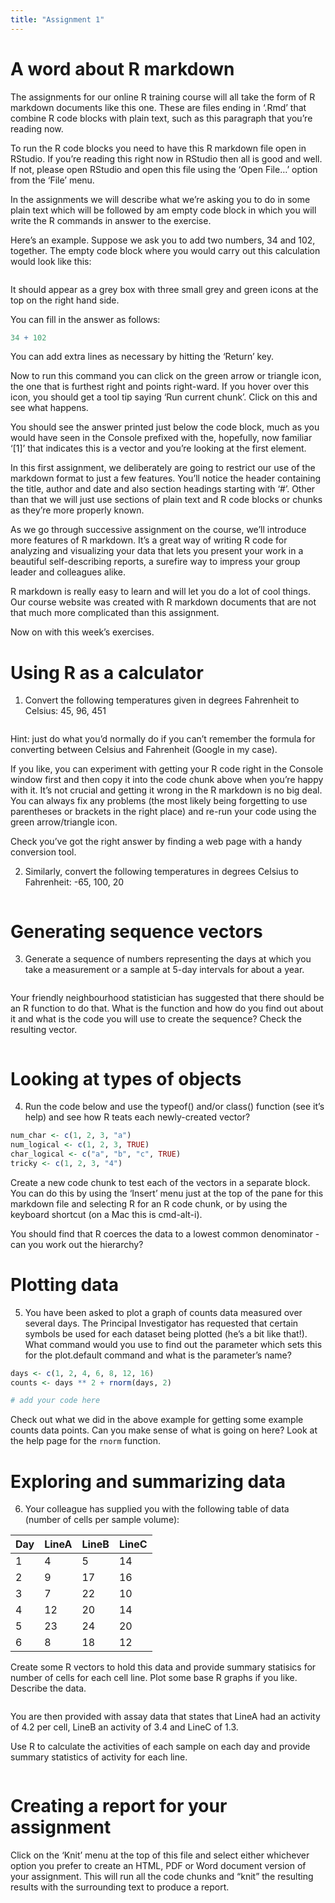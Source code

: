 ```yaml
---
title: "Assignment 1"
---
```


# A word about R markdown

The assignments for our online R training course will all take the form of R
markdown documents like this one. These are files ending in '.Rmd' that combine
R code blocks with plain text, such as this paragraph that you're reading now.

To run the R code blocks you need to have this R markdown file open in RStudio.
If you're reading this right now in RStudio then all is good and well. If not,
please open RStudio and open this file using the 'Open File...' option from the
'File' menu.

In the assignments we will describe what we're asking you to do in some plain
text which will be followed by am empty code block in which you will write the
R commands in answer to the exercise.

Here's an example. Suppose we ask you to add two numbers, 34 and 102, together.
The empty code block where you would carry out this calculation would look like
this:

```r

```

It should appear as a grey box with three small grey and green icons at the top
on the right hand side.

You can fill in the answer as follows:

```r
34 + 102
```

You can add extra lines as necessary by hitting the 'Return' key.

Now to run this command you can click on the green arrow or triangle icon, the
one that is furthest right and points right-ward. If you hover over this icon,
you should get a tool tip saying 'Run current chunk'. Click on this and see what
happens.

You should see the answer printed just below the code block, much as you would
have seen in the Console prefixed with the, hopefully, now familiar '[1]' that
indicates this is a vector and you're looking at the first element.

In this first assignment, we deliberately are going to restrict our use of the
markdown format to just a few features. You'll notice the header containing the
title, author and date and also section headings starting with '#'. Other than
that we will just use sections of plain text and R code blocks or chunks as
they're more properly known.

As we go through successive assignment on the course, we'll introduce more
features of R markdown. It's a great way of writing R code for analyzing and
visualizing your data that lets you present your work in a beautiful
self-describing reports, a surefire way to impress your group leader and
colleagues alike.

R markdown is really easy to learn and will let you do a lot of cool things.
Our course website was created with R markdown documents that are not that
much more complicated than this assignment.

Now on with this week's exercises.

# Using R as a calculator

1. Convert the following temperatures given in degrees Fahrenheit to Celsius:
45, 96, 451

```r

```

Hint: just do what you'd normally do if you can't remember the formula for
converting between Celsius and Fahrenheit (Google in my case).

If you like, you can experiment with getting your R code right in the Console
window first and then copy it into the code chunk above when you're happy with
it. It's not crucial and getting it wrong in the R markdown is no big deal.
You can always fix any problems (the most likely being forgetting to use
parentheses or brackets in the right place) and re-run your code using the
green arrow/triangle icon.

Check you've got the right answer by finding a web page with a handy
conversion tool.

2. Similarly, convert the following temperatures in degrees Celsius to
Fahrenheit: -65, 100, 20

```r

```

# Generating sequence vectors

3. Generate a sequence of numbers representing the days at which you take a
measurement or a sample at 5-day intervals for about a year.

```r

```

Your friendly neighbourhood statistician has suggested that there should be an R
function to do that. What is the function and how do you find out about it and
what is the code you will use to create the sequence? Check the resulting vector.

```r

```

# Looking at types of objects

4. Run the code below and use the typeof() and/or class() function (see it's
help) and see how R teats each newly-created vector?

```r
num_char <- c(1, 2, 3, "a")
num_logical <- c(1, 2, 3, TRUE)
char_logical <- c("a", "b", "c", TRUE)
tricky <- c(1, 2, 3, "4")
```

Create a new code chunk to test each of the vectors in a separate block. You
can do this by using the 'Insert' menu just at the top of the pane for this
markdown file and selecting R for an R code chunk, or by using the keyboard
shortcut (on a Mac this is cmd-alt-i).

You should find that R coerces the data to a lowest common denominator - can you
work out the hierarchy?

# Plotting data

5. You have been asked to plot a graph of counts data measured over several
days. The Principal Investigator has requested that certain symbols be used for
each dataset being plotted (he's a bit like that!). What command would you use
to find out the parameter which sets this for the plot.default command and what
is the parameter's name?

```r
days <- c(1, 2, 4, 6, 8, 12, 16)
counts <- days ** 2 + rnorm(days, 2)

# add your code here

```

Check out what we did in the above example for getting some example counts
data points. Can you make sense of what is going on here? Look at the help
page for the `rnorm` function.

# Exploring and summarizing data

6) Your colleague has supplied you with the following table of data (number of
cells per sample volume):

| Day | LineA | LineB | LineC |
| --- | ----- | ----- | ----- |
|  1  |    4  |    5  |   14  |
|  2  |    9  |   17  |   16  |
|  3  |    7  |   22  |   10  |
|  4  |   12  |   20  |   14  |
|  5  |   23  |   24  |   20  |
|  6  |    8  |   18  |   12  |

Create some R vectors to hold this data and provide summary statisics for number
of cells for each cell line. Plot some base R graphs if you like. Describe the
data.

```r

```

You are then provided with assay data that states that LineA had an activity of
4.2 per cell, LineB an activity of 3.4 and LineC of 1.3.

Use R to calculate the activities of each sample on each day and provide summary
statistics of activity for each line.

```r

```

# Creating a report for your assignment

Click on the 'Knit' menu at the top of this file and select either whichever
option you prefer to create an HTML, PDF or Word document version of your
assignment. This will run all the code chunks and "knit" the resulting
results with the surrounding text to produce a report.
